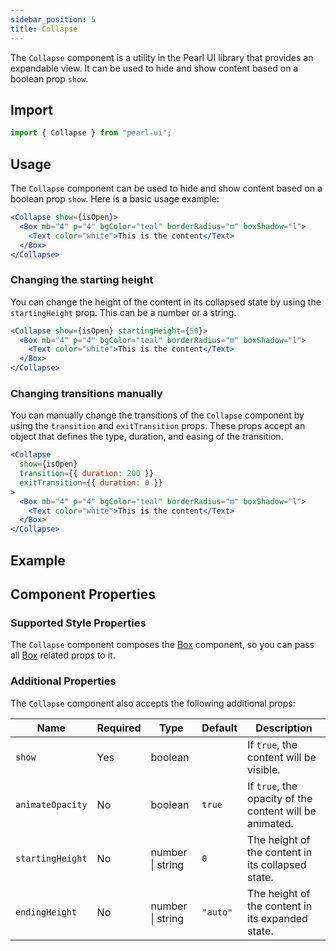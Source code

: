 ```yaml
---
sidebar_position: 5
title: Collapse
---
```



<div style={{ display: "flex" }}>
  <SourceButton
    label="Source"
    href="https://github.com/agrawal-rohit/pearl-ui/blob/main/src/components/atoms/collapse/collapse.tsx"
  />
</div>

The `Collapse` component is a utility in the Pearl UI library that provides an expandable view. It can be used to hide and show content based on a boolean prop `show`.

## Import

```jsx
import { Collapse } from "pearl-ui";
```

## Usage

The `Collapse` component can be used to hide and show content based on a boolean prop `show`. Here is a basic usage example:

```jsx
<Collapse show={isOpen}>
  <Box mb="4" p="4" bgColor="teal" borderRadius="m" boxShadow="l">
    <Text color="white">This is the content</Text>
  </Box>
</Collapse>
```

### Changing the starting height

You can change the height of the content in its collapsed state by using the `startingHeight` prop. This can be a number or a string.

```jsx
<Collapse show={isOpen} startingHeight={50}>
  <Box mb="4" p="4" bgColor="teal" borderRadius="m" boxShadow="l">
    <Text color="white">This is the content</Text>
  </Box>
</Collapse>
```

### Changing transitions manually

You can manually change the transitions of the `Collapse` component by using the `transition` and `exitTransition` props. These props accept an object that defines the type, duration, and easing of the transition.

```jsx
<Collapse
  show={isOpen}
  transition={{ duration: 200 }}
  exitTransition={{ duration: 0 }}
>
  <Box mb="4" p="4" bgColor="teal" borderRadius="m" boxShadow="l">
    <Text color="white">This is the content</Text>
  </Box>
</Collapse>
```

## Example


<Snack snackId="@agrawal-rohit/collapse" platform="ios" />

## Component Properties

### Supported Style Properties

The `Collapse` component composes the [Box](../layout/Box) component, so you can pass all [Box](../layout/Box) related props to it.

### Additional Properties

The `Collapse` component also accepts the following additional props:

| Name             | Required | Type                    | Default  | Description                                             |
| ---------------- | -------- | ----------------------- | -------- | ------------------------------------------------------- |
| `show`           | Yes      | <t>boolean</t>          |          | If `true`, the content will be visible.                 |
| `animateOpacity` | No       | <t>boolean</t>          | `true`   | If `true`, the opacity of the content will be animated. |
| `startingHeight` | No       | <t>number \| string</t> | `0`      | The height of the content in its collapsed state.       |
| `endingHeight`   | No       | <t>number \| string</t> | `"auto"` | The height of the content in its expanded state.        |

